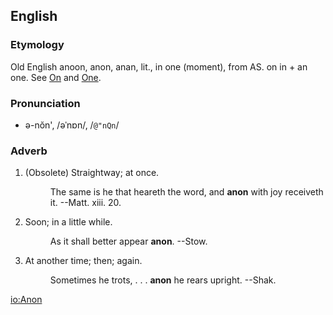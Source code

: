 ==English==
===Etymology===
Old English anoon, anon, anan, lit., in one  (moment), from AS. on in + an one.  See [[On]] and [[One]].

===Pronunciation===
*ə-nŏn', /əˈnɒn/, /<tt>@"nQn</tt>/

===Adverb===
# (Obsolete) Straightway; at once.
#:    The same is he that heareth the word, and '''anon''' with joy receiveth it. --Matt. xiii. 20.
# Soon; in a little while.
#:    As it shall better appear '''anon'''. --Stow.
# At another time; then; again.
#:    Sometimes he trots, . . . '''anon''' he rears upright. --Shak.
<!-- material copied from Webster's Revised Unabridged Dictionary (1913) -->

[[io:Anon]]